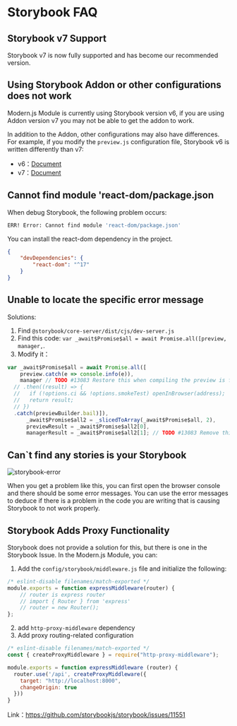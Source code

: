 # Storybook FAQ


<BuildStorybookFAQ />

## Storybook v7 Support

Storybook v7 is now fully supported and has become our recommended version.

## Using Storybook Addon or other configurations does not work

Modern.js Module is currently using Storybook version v6, if you are using Addon version v7 you may not be able to get the addon to work.

In addition to the Addon, other configurations may also have differences. For example, if you modify the `preview.js` configuration file, Storybook v6 is written differently than v7:

- v6：[Document](https://storybook.js.org/docs/6.5/react/writing-stories/decorators#global-decorators)
- v7：[Document](https://storybook.js.org/docs/react/writing-stories/decorators#global-decorators)

## Cannot find module 'react-dom/package.json

When debug Storybook, the following problem occurs:

```bash
ERR! Error: Cannot find module 'react-dom/package.json'
```

You can install the react-dom dependency in the project.

``` json
{
    "devDependencies": {
        "react-dom": "^17"
    }
}
```

## Unable to locate the specific error message

Solutions:

1. Find `@storybook/core-server/dist/cjs/dev-server.js`
2. Find this code: `var _await$Promise$all = await Promise.all([preview, manager,`.
3. Modify it：

``` js
var _await$Promise$all = await Promise.all([
    preview.catch(e => console.info(e)),
    manager // TODO #13083 Restore this when compiling the preview is fast enough
  // .then((result) => {
  //   if (!options.ci && !options.smokeTest) openInBrowser(address);
  //   return result;
  // })
  .catch(previewBuilder.bail)]),
      _await$Promise$all2 = _slicedToArray(_await$Promise$all, 2),
      previewResult = _await$Promise$all2[0],
      managerResult = _await$Promise$all2[1]; // TODO #13083 Remove this when compiling the preview is fast enough
```

## Can`t find any stories is your Storybook

![storybook-error](https://lf3-static.bytednsdoc.com/obj/eden-cn/shylnyhaeh7uldvivhn/01719a11-1939-4009-9317-5e2b491ae52f.png)

When you get a problem like this, you can first open the browser console and there should be some error messages. You can use the error messages to deduce if there is a problem in the code you are writing that is causing Storybook to not work properly.

## Storybook Adds Proxy Functionality

Storybook does not provide a solution for this, but there is one in the Storybook Issue. In the Modern.js Module, you can:

1. Add the `config/storybook/middleware.js` file and initialize the following:

``` js
/* eslint-disable filenames/match-exported */
module.exports = function expressMiddleware(router) {
    // router is express router
    // import { Router } from 'express'
    // router = new Router();
};
```

2. add `http-proxy-middleware` dependency
3. Add proxy routing-related configuration

``` js
/* eslint-disable filenames/match-exported */
const { createProxyMiddleware } = require("http-proxy-middleware");

module.exports = function expressMiddleware (router) {
  router.use('/api', createProxyMiddleware({
    target: "http://localhost:8000",
    changeOrigin: true
  }))
}
```

Link：https://github.com/storybookjs/storybook/issues/11551
